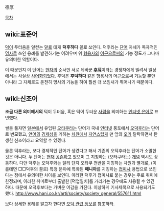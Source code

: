 德厚

[[목차]]

== wiki:표준어 ==
[[덕]]이 두터움을 일컫는 [[말]]로 대개 '''덕후하다''' 꼴로 쓰인다. 덕후라는 [[단어]] 자체가 독자적인 [[명사]]로 쓰인 용례를 발견하기는 어려우며 위 [[형용사]]의 [[어근]]으로써의 기능 정도가 그나마 유의미한 역할이다.

이 때문인지 이 단어는 [[한자]]의 순서만 서로 뒤바꾼 '''[[후덕]]'''이라는 경쟁자에게 밀려서 일상에서는 사실상 [[사어]]화되었다. 후덕은 '''후덕하다''' 같은 형용사의 어근으로써 기능할 뿐만 아니라 그 자체로도 온전히 명사의 기능을 하여 훨씬 더 쓰임새가 뛰어나기 때문이다.

== wiki:신조어 ==


'''조금 다른 의미에서의''' 덕이 두터움, 혹은 덕이 두터운 [[사람]]을 의미하는 [[인터넷 은어]]로 표변했다.

썰을 풀자면 [[일본]]에서 유입된 [[오타쿠]]라는 단어가 국내 [[인터넷]] 풍토에서 [[오덕후]]라는 단어로 변모했고, [[언어]]의 [[경제]]성을 기하는 [[차원]]에서 [[자연]]스럽게 맨 앞의 [[오]]가 탈락하면서 탄생한 신조어라고 요약할 수 있겠다.

물론 덕후라는, 보다 경제적인 단어가 생겼다고 해서 기존의 오덕후라는 단어가 소멸한 것은 아니다. 두 단어는 [[현재]] [[공존]]하고 있으며 그 지칭하는 (오타쿠라는) [[개념]] 역시도 상동하다. 다만 덕후는 오덕후와는 달리 단지 오타쿠 전반을 지칭하는 차원과 별개로, (이를테면 □□덕후의 꼴로) 특정 분야에 특화된 '''매니아'''를 지칭하는 [[접미사]] 용법으로 쓰인다는 점에서 유의미한 차이를 보인다. 이러한 덕후가 접미사로 붙는 경우는 주로 취미에 한정되며, 이러한 취미로부터 출발한 [덕업일치]를 가리키는 경우에도 사용될 수 있긴 하다. 때문에 오덕후보다는 가벼운 어감을 가진다. 
이상하게 기사제목으로 사용되기도 했다. http://www.hani.co.kr/arti/society/society_general/557611.html

보다 상세한 용례를 알고자 한다면 [[오덕 관련 정보]]를 참조하라.
